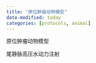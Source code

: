 ```yaml
---
title: "原位肿瘤动物模型"
date-modified: today
categories: [protocols, animal]
---
```


原位肿瘤动物模型


尾静脉高压水动力注射


